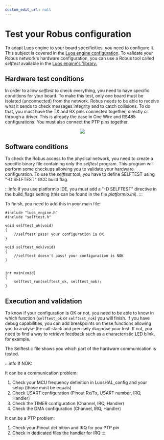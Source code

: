 ```yaml
---
custom_edit_url: null
---
```

# Test your Robus configuration

To adapt Luos engine to your board specificities, you need to configure it. This subject is covered in the [Luos engine configuration](./mcu).
To validate your Robus network's hardware configuration, you can use a Robus tool called _selftest_ available in the <a href="https://github.com/Luos-io/luos_engine/tree/main/network/robus/selftest" target="_blank" rel="external nofollow">Luos engine's 'library.<IconExternalLink width="10"></IconExternalLink></a>

## Hardware test conditions

In order to allow _selftest_ to check everything, you need to have specific conditions for your board.
To make this test, only one board must be isolated (unconnected) from the network.
Robus needs to be able to receive what it sends to check messages integrity and to catch collisions. To do that, you must have the TX and RX pins connected together, directly or through a driver. This is already the case in One Wire and RS485 configurations.
You must also connect the PTP pins together.

<div align="center">
  <Image
    src="/img/selftest_connection.svg"
    darkSrc="/img/selftest_connection-dark.svg"
  />
</div>

## Software conditions

To check the Robus access to the physical network, you need to create a specific binary file containing only the _selftest_ program. This program will perform some checkups allowing you to validate your hardware configuration.
To use the _selftest_ tool, you have to define SELFTEST using "-D SELFTEST" GCC build flag.

:::info
If you use platformio IDE, you must add a "-D SELFTEST" directive in the build_flags setting (this can be found in the file _platformio.ini_).
:::

To finish, you need to add this in your main file:

```AsciiDoc
#include "luos_engine.h"
#include "selftest.h"

void selftest_ok(void)
{
    //selftest pass! your configuration is OK
}

void selftest_nok(void)
{
    //selftest doesn't pass! your configuration is NOK
}


int main(void)
{
    selftest_run(selftest_ok, selftest_nok);
}
```

## Execution and validation

To know if your configuration is OK or not, you need to be able to know in which function (`selftest_ok` or `selftest_nok`) you will finish.
If you have debug capabilities, you can add breakpoints on these functions allowing you to analyse the call stack and precisely diagnose your test.
If not, you need to find a way to retrieve feedback such as a characteristic LED blink, for example.

The Selftest.c file shows you which part of the hardware communication is tested.

:::info
If NOK:

It can be a communication problem:

1. Check your MCU frequency definition in LuosHAL_config and your setup (those must be equals)
2. Check USART configuration (Pinout Rx/Tx, USART number, IRQ, Handler)
3. Check the TIMER configuration (Channel, IRQ, Handler)
4. Check the DMA configuration (Channel, IRQ, Handler)

It can be a PTP problem:

1. Check your Pinout definition and IRQ for you PTP pin
2. Check in dedicated files the handler for IRQ
:::
